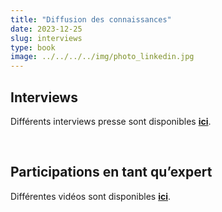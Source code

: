 ```yaml
---
title: "Diffusion des connaissances"
date: 2023-12-25
slug: interviews  
type: book
image: ../../../../img/photo_linkedin.jpg
---
```


## Interviews

Différents interviews presse sont disponibles **[ici](https://www.facebook.com/media/set/?set=a.10150356662827691&type=3)**.

<br>

## Participations en tant qu'expert

Différentes vidéos sont disponibles **[ici](https://www.youtube.com/channel/UCMF4Vhgt6gOYQaiE2jlKoHw)**.
